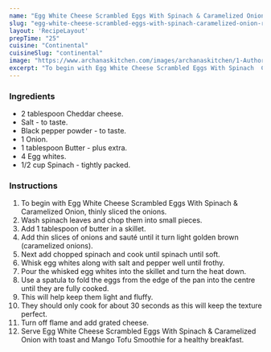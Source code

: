 ---
name: "Egg White Cheese Scrambled Eggs With Spinach & Caramelized Onion Recipe"
slug: "egg-white-cheese-scrambled-eggs-with-spinach-caramelized-onion-recipe"
layout: 'RecipeLayout'
prepTime: "25"
cuisine: "Continental"
cuisineSlug: "continental"
image: "https://www.archanaskitchen.com/images/archanaskitchen/1-Author/Jyothi_Rajesh/Egg_White_Cheese_Scrambled_Eggs_with_Spinach__Caramelized_Onion.jpg"
excerpt: "To begin with Egg White Cheese Scrambled Eggs With Spinach  Caramelized Onion, thinly sliced the onions"
---

### Ingredients

- 2 tablespoon Cheddar cheese.
- Salt - to taste.
- Black pepper powder - to taste.
- 1 Onion.
- 1 tablespoon Butter - plus extra.
- 4 Egg whites.
- 1/2 cup Spinach - tightly packed.

### Instructions

1. To begin with Egg White Cheese Scrambled Eggs With Spinach & Caramelized Onion, thinly sliced the onions.
1. Wash spinach leaves and chop them into small pieces.
1. Add 1 tablespoon of butter in a skillet.
1. Add thin slices of onions and sauté until it turn light golden brown (caramelized onions).
1. Next add chopped spinach and cook until spinach until soft.
1. Whisk egg whites along with salt and pepper well until frothy.
1. Pour the whisked egg whites into the skillet and turn the heat down.
1. Use a spatula to fold the eggs from the edge of the pan into the centre until they are fully cooked.
1. This will help keep them light and fluffy.
1. They should only cook for about 30 seconds as this will keep the texture perfect.
1. Turn off flame and add grated cheese.
1. Serve Egg White Cheese Scrambled Eggs With Spinach & Caramelized Onion with toast and Mango Tofu Smoothie for a healthy breakfast.
